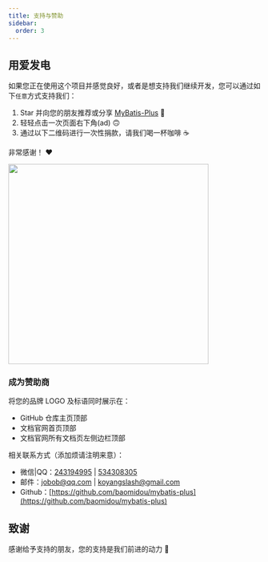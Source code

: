 ```yaml
---
title: 支持与赞助
sidebar:
  order: 3
---
```


## 用爱发电

如果您正在使用这个项目并感觉良好，或者是想支持我们继续开发，您可以通过如下`任意`方式支持我们：

1. Star 并向您的朋友推荐或分享 [MyBatis-Plus](https://github.com/baomidou/mybatis-plus) 🚀
2. 轻轻点击一次页面右下角(ad) 🙃
3. 通过以下二维码进行一次性捐款，请我们喝一杯咖啡 ☕️

非常感谢！ ❤️

<img align="center" height="400px" src="/img/donate.png"/>

### 成为赞助商

将您的品牌 LOGO 及标语同时展示在：

- GitHub 仓库主页顶部
- 文档官网首页顶部
- 文档官网所有文档页左侧边栏顶部

相关联系方式（添加烦请注明来意）：

- 微信|QQ：[243194995](tencent://message/?uin=243194995&Site=&Menu=yes) | [534308305](tencent://message/?uin=534308305&Site=&Menu=yes)
- 邮件：[jobob@qq.com](mailto:jobob@qq.com) | [koyangslash@gmail.com](mailto:koyangslash@gmail.com)
- Github：[https://github.com/baomidou/mybatis-plus](https://github.com/baomidou/mybatis-plus)

## 致谢

感谢给予支持的朋友，您的支持是我们前进的动力 🎉
